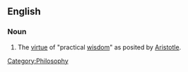 {{wikipedia}}
==English==
===Noun===
{{en-noun|-}}
#The [[virtue]] of "practical [[wisdom]]" as posited by [[Aristotle]].

[[Category:Philosophy]]